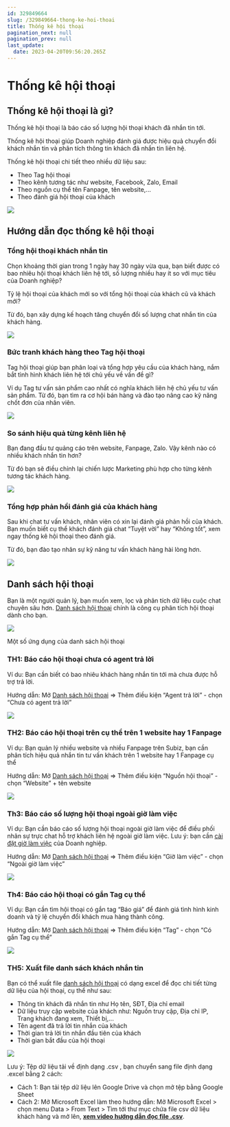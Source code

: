 ```yaml
---
id: 329849664
slug: /329849664-thong-ke-hoi-thoai
title: Thống kê hội thoại
pagination_next: null
pagination_prev: null
last_update:
  date: 2023-04-20T09:56:20.265Z
---
```


# Thống kê hội thoại



## Thống kê hội thoại là gì?


Thống kê hội thoại là báo cáo số lượng hội thoại khách đã nhắn tin tới.



Thống kê hội thoại giúp Doanh nghiệp đánh giá được hiệu quả chuyển đổi khách nhắn tin và phân tích thông tin khách đã nhắn tin liên hệ.



Thống kê hội thoại chi tiết theo nhiều dữ liệu sau:

- Theo Tag hội thoại
- Theo kênh tương tác như website, Facebook, Zalo, Email
- Theo nguồn cụ thể tên Fanpage, tên website,...
- Theo đánh giá hội thoại của khách


![](https://vcdn.subiz-cdn.com/file/fisgyrayfejxsjolicrz_acpxkgumifuoofoosble/unnamed.png)

## Hướng dẫn đọc thống kê hội thoại

### Tổng hội thoại khách nhắn tin


Chọn khoảng thời gian trong 1 ngày hay 30 ngày vừa qua, bạn biết được có bao nhiêu hội thoại khách liên hệ tới, số lượng nhiều hay ít so với mục tiêu của Doanh nghiệp?

Tỷ lệ hội thoại của khách mới so với tổng hội thoại của khách cũ và khách mới?

Từ đó, bạn xây dựng kế hoạch tăng chuyển đổi số lượng chat nhắn tin của khách hàng.


![](https://vcdn.subiz-cdn.com/file/fisgyrdjssjcvweioats_acpxkgumifuoofoosble/unnamed.png)



### Bức tranh khách hàng theo Tag hội thoại


Tag hội thoại giúp bạn phân loại và tổng hợp yêu cầu của khách hàng, nắm bắt tình hình khách liên hệ tới chủ yếu về vấn đề gì?

Ví dụ Tag tư vấn sản phẩm cao nhất có nghĩa khách liên hệ chủ yếu tư vấn sản phẩm. Từ đó, bạn tìm ra cơ hội bán hàng và đào tạo nâng cao kỹ năng chốt đơn của nhân viên.


![](https://vcdn.subiz-cdn.com/file/fisgyrdjvwqssmjsthvi_acpxkgumifuoofoosble/unnamed.png)

### So sánh hiệu quả từng kênh liên hệ


Bạn đang đầu tư quảng cáo trên website, Fanpage, Zalo. Vậy kênh nào có nhiều khách nhắn tin hơn? 

Từ đó bạn sẽ điều chỉnh lại chiến lược Marketing phù hợp cho từng kênh tương tác khách hàng.


![](https://vcdn.subiz-cdn.com/file/fisgyrayrxgtuvshqiha_acpxkgumifuoofoosble/unnamed.png)

### Tổng hợp phản hồi đánh giá của khách hàng


Sau khi chat tư vấn khách, nhân viên có xin lại đánh giá phản hồi của khách. Bạn muốn biết cụ thể khách đánh giá chat “Tuyệt vời” hay “Không tốt”, xem ngay thống kê hội thoại theo đánh giá.

Từ đó, bạn đào tạo nhân sự kỹ năng tư vấn khách hàng hài lòng hơn.


![](https://vcdn.subiz-cdn.com/file/fisgyraywvsjzdxmnaeu_acpxkgumifuoofoosble/unnamed.png)



## Danh sách hội thoại


Bạn là một người quản lý, bạn muốn xem, lọc và phân tích dữ liệu cuộc chat chuyên sâu hơn. [Danh sách hội thoại](https://app.subiz.com.vn/new-reports/convo-list) chính là công cụ phân tích hội thoại dành cho bạn.


![](https://vcdn.subiz-cdn.com/file/fisgyrazdmdidwssxlqv_acpxkgumifuoofoosble/unnamed.png)


Một số ứng dụng của danh sách hội thoại
### TH1: Báo cáo hội thoại chưa có agent trả lời


Ví du: Bạn cần biết có bao nhiêu khách hàng nhắn tin tới mà chưa được hỗ trợ trả lời.

Hướng dẫn: Mở [Danh sách hội thoại](https://app.subiz.com.vn/new-reports/convo-list) =&gt; Thêm điều kiện “Agent trả lời” - chọn “Chưa có agent trả lời”


![](https://vcdn.subiz-cdn.com/file/fisgyrbaiqfbcoedfziw_acpxkgumifuoofoosble/unnamed.png)

### TH2: Báo cáo hội thoại trên cụ thể trên 1 website hay 1 Fanpage


Ví dụ: Bạn quản lý nhiều website và nhiều Fanpage trên Subiz, bạn cần phân tích hiệu quả nhắn tin tư vấn khách trên 1 website hay 1 Fanpage cụ thể

Hướng dẫn: Mở [Danh sách hội thoại](https://app.subiz.com.vn/new-reports/convo-list) =&gt; Thêm điều kiện “Nguồn hội thoại” - chọn “Website” + tên website


![](https://vcdn.subiz-cdn.com/file/fisgyrazlxtsfptvhrwn_acpxkgumifuoofoosble/unnamed.png)



### Th3: Báo cáo số lượng hội thoại ngoài giờ làm việc


Ví dụ: Bạn cần báo cáo số lượng hội thoại ngoài giờ làm việc để điều phối nhân sự trực chat hỗ trợ khách liên hệ ngoài giờ làm việc. Lưu ý: bạn cần [cài đặt giờ làm việc](https://subiz.com.vn/docs/1954376476-gio-lam-viec) của Doanh nghiệp.

Hướng dẫn: Mở [Danh sách hội thoại](https://app.subiz.com.vn/new-reports/convo-list) =&gt; Thêm điều kiện “Giờ làm việc” - chọn “Ngoài giờ làm việc”


![](https://vcdn.subiz-cdn.com/file/fisgyrazqgnyogmxplsd_acpxkgumifuoofoosble/unnamed.png)

### Th4: Báo cáo hội thoại có gắn Tag cụ thể


Ví dụ: Bạn cần tìm hội thoại có gắn tag “Báo giá” để đánh giá tình hình kinh doanh và tỷ lệ chuyển đổi khách mua hàng thành công.

Hướng dẫn: Mở [Danh sách hội thoại](https://app.subiz.com.vn/new-reports/convo-list) =&gt; Thêm điều kiện “Tag” - chọn “Có gắn Tag cụ thể”


![](https://vcdn.subiz-cdn.com/file/fisgyrazvawesghoiugw_acpxkgumifuoofoosble/unnamed.png)



### TH5: Xuất file danh sách khách nhắn tin


Bạn có thể xuất file [danh sách hội thoại](https://app.subiz.com.vn/new-reports/convo-list) có dạng excel để đọc chi tiết từng dữ liệu của hội thoại, cụ thể như sau:

- Thông tin khách đã nhắn tin như Họ tên, SĐT, Địa chỉ email
- Dữ liệu truy cập website của khách như: Nguồn truy cập, Địa chỉ IP, Trang khách đang xem, Thiết bị,...
- Tên agent đã trả lời tin nhắn của khách
- Thời gian trả lời tin nhắn đầu tiên của khách
- Thời gian bắt đầu của hội thoại




![](https://vcdn.subiz-cdn.com/file/fisgyrazychzadyiizex_acpxkgumifuoofoosble/unnamed.png)




Lưu ý: Tệp dữ liệu tải về định dạng .csv , bạn chuyển sang file định dạng .excel bằng 2 cách:

- Cách 1: Bạn tải tệp dữ liệu lên Google Drive và chọn mở tệp bằng Google Sheet
- Cách 2: Mở Microsoft Excel làm theo hướng dẫn: Mở Microsoft Excel &gt; chọn menu Data &gt; From Text &gt; Tìm tới thư mục chứa file csv dữ liệu khách hàng và mở lên, <b>[xem video hướng dẫn đọc file .csv](https://www.youtube.com/watch?v=mJgbIMfkCwY)</b>.